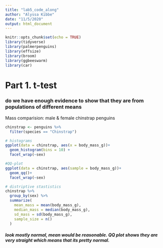 ```yaml
---
title: "lab5_code_along"
author: "Alyssa Kibbe"
date: "11/5/2020"
output: html_document
---
```


```r
knitr::opts_chunk$set(echo = TRUE)
library(tidyverse)
library(palmerpenguins)
library(effsize)
library(broom)
library(ggbeeswarm)
library(car)
```

# Part 1. t-test
### do we have enough evidence to show that they are from populations of different means
Mass comparision: male & female chinstrap penguins

```r
chinstrap <- penguins %>% 
  filter(species == "Chinstrap")

# histograms
ggplot(data = chinstrap, aes(x = body_mass_g))+
  geom_histogram(bins = 10) +
  facet_wrap(~sex)

#QQ-plot
ggplot(data = chinstrap, aes(sample = body_mass_g))+
  geom_qq()+
  facet_wrap(~sex)

# distriptive stastistics
chinstrap %>% 
  group_by(sex) %>% 
  summarize(
    mean_mass = mean(body_mass_g),
    median_mass = median(body_mass_g),
    sd_mass = sd(body_mass_g),
    sample_size = n()
  )


```
##### look mostly normal, mean would be reasonable. QQ plot shows they are very straight which means that its pretty normal. 










